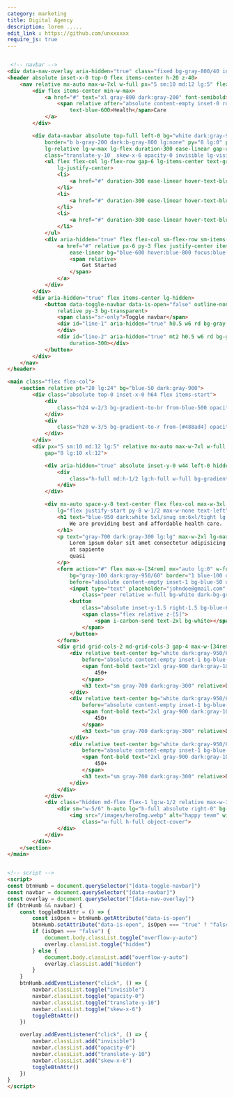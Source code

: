 ```yaml
---
category: marketing
title: Digital Agency 
description: lorem .....
edit_link : https://github.com/unxxxxxx
require_js: true
---
```



```html

 <!-- navbar -->
<div data-nav-overlay aria-hidden="true" class="fixed bg-gray-800/40 inset-0 z-30 hidden lg-hidden"></div>
<header absolute inset-x-0 top-0 flex items-center h-20 z-40>
    <nav relative mx-auto max-w-7xl w-full px="5 sm:10 md:12 lg:5" flex gap-x-5 justify-between items-center>
        <div flex items-center min-w-max>
            <a href="#" text="xl gray-800 dark:gray-200" font-semibold>
                <span relative after="absolute content-empty inset-0 rotate-3 border border-blue-600"
                    text-blue-600>Health</span>Care
            </a>
        </div>

        <div data-navbar absolute top-full left-0 bg="white dark:gray-950 lg:!transparent"
            border="b b-gray-200 dark:b-gray-800 lg:none" py="8 lg:0" px="5 sm:10 md:12 lg:0" w-full lg-top-0
            lg-relative lg-w-max lg-flex duration-300 ease-linear gap-x-6
            class="translate-y-10  skew-x-6 opacity-0 invisible lg-visible lg-skew-x-0 lg-translate-y-0 lg-opacity-100">
            <ul flex flex-col lg-flex-row gap-6 lg-items-center text-gray-700 dark-text-gray-300 lg-w-full
                lg-justify-center>
                <li>
                    <a href="#" duration-300 ease-linear hover-text-blue-600>Home</a>
                </li>
                <li>
                    <a href="#" duration-300 ease-linear hover-text-blue-600>Portfolio</a>
                </li>
                <li>
                    <a href="#" duration-300 ease-linear hover-text-blue-600>Services</a>
                </li>
            </ul>
            <div aria-hidden="true" flex flex-col sm-flex-row sm-items-center gap-4 lg-min-w-max mt="10 lg:0">
                <a href="#" relative px-6 py-3 flex justify-center items-center text-white rd-3xl transition
                    ease-linear bg="blue-600 hover:blue-800 focus:blue-700">
                    <span relative>
                        Get Started
                    </span>
                </a>
            </div>
        </div>
        <div aria-hidden="true" flex items-center lg-hidden>
            <button data-toggle-navbar data-is-open="false" outline-none border="l l-blue-100 dark:l-gray-800" pl-3
                relative py-3 bg-transparent>
                <span class="sr-only">Toggle navbar</span>
                <div id="line-1" aria-hidden="true" h0.5 w6 rd bg-gray-800 dark-bg-gray-300 transition duration-300>
                </div>
                <div id="line-2" aria-hidden="true" mt2 h0.5 w6 rd bg-gray-800 dark-bg-gray-300 transition
                    duration-300></div>
            </button>
        </div>
    </nav>
</header>

<main class="flex flex-col">
    <section relative pt="20 lg:24" bg="blue-50 dark:gray-900">
        <div class="absolute top-0 inset-x-0 h64 flex items-start">
            <div
                class="h24 w-2/3 bg-gradient-to-br from-blue-500 opacity-20 blur-2xl dark:from-[#0c1cac] dark:invisible dark:opacity-40">
            </div>
            <div
                class="h20 w-3/5 bg-gradient-to-r from-[#488ad4] opacity-40 blur-2xl dark:from-[#0c1cac] dark:opacity-40">
            </div>
        </div>
        <div px="5 sm:10 md:12 lg:5" relative mx-auto max-w-7xl w-full flex flex-col lg-flex-row
            gap="8 lg:10 xl:12">

            <div aria-hidden="true" absolute inset-y-0 w44 left-0 hidden dark-flex>
                <div
                    class="h-full md:h-1/2 lg:h-full w-full bg-gradient-to-tr opacity-40 dark:blur-2xl dark:from-[#0c1cac] dark:opacity-20">
                </div>
            </div>

            <div mx-auto space-y-8 text-center flex flex-col max-w-3xl justify-center flex-1
                lg="flex justify-start py-8 w-1/2 max-w-none text-left">
                <h1 text="blue-950 dark:white 5xl/snug sm:6xl/tight lg:5xl/tight xl:[3.50rem]/tight" font-bold>
                    We are providing best and affordable health care.
                </h1>
                <p text="gray-700 dark:gray-300 lg:lg" max-w-2xl lg-max-w-none mx-auto>
                    Lorem ipsum dolor sit amet consectetur adipisicing elit. Dignissimos, fugit! Laborum quo maxime
                    at sapiente
                    quasi
                </p>
                <form action="#" flex max-w-[34rem] mx="auto lg:0" w-full lg-max-w-lg relative
                    bg="gray-100 dark:gray-950/60" border="1 blue-100 dark:gray-950" overflow-hidden p0.5 rd-3xl
                    before="absolute content-empty inset-1 bg-blue-50 dark:bg-gray-950 rd-[1.25rem]">
                    <input type="text" placeholder="johndoe@gmail.com"
                        class="peer relative w-full bg-white dark-bg-gray-950 px-5 py-3 rd-full outline-none text-gray-600 dark-text-gray-300">
                    <button
                        class="absolute inset-y-1.5 right-1.5 bg-blue-600 text-white p3 flex items-center rd-full">
                        <span class="flex relative z-[5]">
                            <span i-carbon-send text-2xl bg-white></span>
                        </span>
                    </button>
                </form>
                <div grid grid-cols-2 md-grid-cols-3 gap-4 max-w-[34rem] mx-auto lg-mx-0 w-full>
                    <div relative text-center bg="white dark:gray-950/60" border="blue-100 dark:gray-950" p5 rd-3xl
                        before="absolute content-empty inset-1 bg-blue-50 dark:bg-gray-950 rd-[1.25rem]">
                        <span font-bold text="2xl gray-900 dark:gray-100" relative>
                            450+
                        </span>
                        <h3 text="sm gray-700 dark:gray-300" relative>Diagnostic Weekly</h3>
                    </div>
                    <div relative text-center bg="white dark:gray-950/60" border="blue-100 dark:gray-950" p5 rd-3xl
                        before="absolute content-empty inset-1 bg-blue-50 dark:bg-gray-950 rd-[1.25rem]">
                        <span font-bold text="2xl gray-900 dark:gray-100" relative>
                            450+
                        </span>
                        <h3 text="sm gray-700 dark:gray-300" relative>Diagnostic Weekly</h3>
                    </div>
                    <div relative text-center bg="white dark:gray-950/60" border="blue-100 dark:gray-950" p5 rd-3xl
                        before="absolute content-empty inset-1 bg-blue-50 dark:bg-gray-950 rd-[1.25rem]">
                        <span font-bold text="2xl gray-900 dark:gray-100" relative>
                            450+
                        </span>
                        <h3 text="sm gray-700 dark:gray-300" relative>Diagnostic Weekly</h3>
                    </div>
                </div>
            </div>
            <div class="hidden md-flex flex-1 lg:w-1/2 relative max-w-3xl mx-auto lg:max-w-none">
                <div sm="w-5/6" h-auto lg="h-full absolute right-0" bg-blue-100 overflow-hidden rd-b-full>
                    <img src="/images/heroImg.webp" alt="happy team" width="1850" height="auto"
                        class="w-full h-full object-cover">
                </div>
            </div>
        </div>
    </section>
</main>


<!-- script -->
<script>
const btnHumb = document.querySelector("[data-toggle-navbar]")
const navbar = document.querySelector("[data-navbar]")
const overlay = document.querySelector("[data-nav-overlay]")
if (btnHumb && navbar) {
    const toggleBtnAttr = () => {
        const isOpen = btnHumb.getAttribute("data-is-open")
        btnHumb.setAttribute("data-is-open", isOpen === "true" ? "false" : "true")
        if (isOpen === "false") {
            document.body.classList.toggle("overflow-y-auto")
            overlay.classList.toggle("hidden")
        } else {
            document.body.classList.add("overflow-y-auto")
            overlay.classList.add("hidden")
        }
    }
    btnHumb.addEventListener("click", () => {
        navbar.classList.toggle("invisible")
        navbar.classList.toggle("opacity-0")
        navbar.classList.toggle("translate-y-10")
        navbar.classList.toggle("skew-x-6")
        toggleBtnAttr()
    })

    overlay.addEventListener("click", () => {
        navbar.classList.add("invisible")
        navbar.classList.add("opacity-0")
        navbar.classList.add("translate-y-10")
        navbar.classList.add("skew-x-6")
        toggleBtnAttr()
    })
}
</script>
```